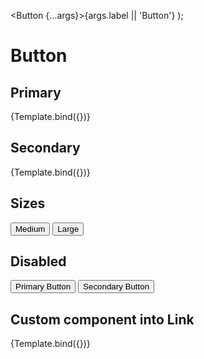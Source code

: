 

<Meta title="Buttons/Button" component={Button} />

  <Button {...args}>{args.label || 'Button'}</Button>
);

# Button

## Primary

<Canvas>
  <Story
    name="Primary"
    args={{
      isDisabled: false,
      label: 'Primary Button',
      variant: 'primary',
      size: 'lg',
    }}
    argTypes={{
      variant: {
        options: ['primary', 'secondary'],
        control: 'select',
      },
      size: {
        options: ['md', 'lg'],
        control: 'select',
      },
    }}
  >
    {Template.bind({})}
  </Story>
</Canvas>

<ArgsTable story="Primary" />

## Secondary

<Canvas>
  <Story
    name="Secondary"
    args={{
      isDisabled: false,
      label: 'Secondary Button',
      variant: 'secondary',
      size: 'lg',
    }}
    argTypes={{
      variant: {
        options: ['primary', 'secondary'],
        control: 'select',
      },
      size: {
        options: ['md', 'lg'],
        control: 'select',
      },
    }}
  >
    {Template.bind({})}
  </Story>
</Canvas>

<ArgsTable story="Secondary" />

## Sizes

<Canvas>
  <Story name="Sizes">
    <Stack spacing="lg" direction="row">
      <Button size="md">Medium</Button>
      <Button size="lg">Large</Button>
    </Stack>
  </Story>
</Canvas>

## Disabled

<Canvas>
  <Story name="Disabled">
    <Stack spacing="lg" direction="row">
      <Button isDisabled={true}>Primary Button</Button>
      <Button variant="secondary" isDisabled={true}>
        Secondary Button
      </Button>
    </Stack>
  </Story>
</Canvas>

## Custom component into Link

<Canvas>
  <Story
    name="Custom component into Link"
    args={{
      isDisabled: false,
      label: 'Primary Button',
      variant: 'primary',
      size: 'lg',
      as: 'link',
    }}
    argTypes={{
      variant: {
        options: ['primary', 'secondary'],
        control: 'select',
      },
      size: {
        options: ['md', 'lg'],
        control: 'select',
      },
    }}
  >
    {Template.bind({})}
  </Story>
</Canvas>

<ArgsTable story="Custom component into Link" />
